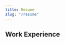 ```yaml
---
title: Resume
slug: "/resume"
---
```


<h2>Work Experience</h2>
<Job 
  title="North American Bancard"
  timeWorked="May 2011 - Present"
  description="I work with PHP, Node, and React to create Agent facing experiences to help sell credit card processing solutions"
  responsibilities={[
    'Write sites in React, and Node',
    'Work with Bamboo to roll out sites, and setup CI',
    'Troubleshoot issues with production sites hosted on AWS',
    'Talk with other teams to work through microservice based issues'
  ]}
/>
<Job 
  title="Compeople Inc"
  timeWorked="September 2006 - January 2011"
  description="I worked on customer computers helping resolve issues such as"
  responsibilities={[
    'Virus Removal',
    'Upgrade System Components',
    'Troubleshoot Performance Issues',
    'I also worked on the maintenance, and continued support of the http://www.hatchetgear.com website.'
  ]}
/>